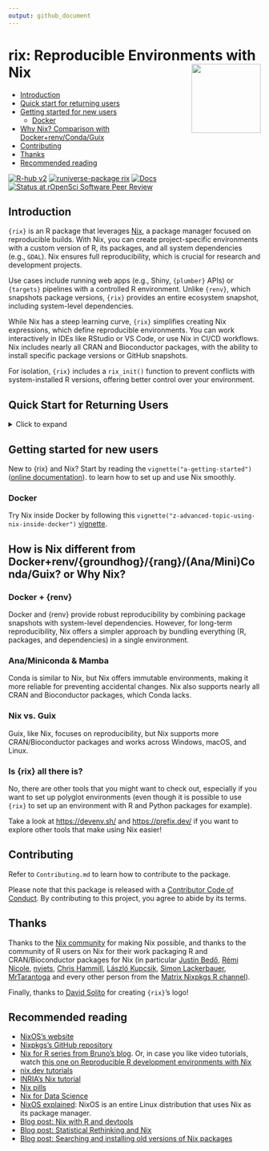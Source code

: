```yaml
---
output: github_document
---
```


# rix: Reproducible Environments with Nix <a href="https://docs.ropensci.org/rix/"><img src="man/figures/logo.png" align="right" height="138" /></a>

- [Introduction](#introduction)
- [Quick start for returning users](#quick-start-for-returning-users)
- [Getting started for new users](#getting-started-for-new-users)
  - [Docker](#docker)
- [Why Nix? Comparison with Docker+renv/Conda/Guix](#why-nix-comparison)
- [Contributing](#contributing)
- [Thanks](#thanks)
- [Recommended reading](#recommended-reading)

<!-- badges: start -->
[![R-hub v2](https://github.com/ropensci/rix/actions/workflows/rhub.yaml/badge.svg)](https://github.com/ropensci/rix/actions/workflows/rhub.yaml/)
[![runiverse-package rix](https://ropensci.r-universe.dev/badges/rix?scale=1&color=pink&style=round)](https://ropensci.r-universe.dev/rix)
[![Docs](https://img.shields.io/badge/docs-release-blue.svg)](https://docs.ropensci.org/rix)
[![Status at rOpenSci Software Peer Review](https://badges.ropensci.org/625_status.svg)](https://github.com/ropensci/software-review/issues/625)
<!-- badges: end -->

## Introduction

`{rix}` is an R package that leverages [Nix](https://nixos.org/), a package manager focused on reproducible builds. With Nix, you can create project-specific environments with a custom version of R, its packages, and all system dependencies (e.g., `GDAL`). Nix ensures full reproducibility, which is crucial for research and development projects.

Use cases include running web apps (e.g., Shiny, `{plumber}` APIs) or `{targets}` pipelines with a controlled R environment. Unlike `{renv}`, which snapshots package versions, `{rix}` provides an entire ecosystem snapshot, including system-level dependencies.

While Nix has a steep learning curve, `{rix}` simplifies creating Nix expressions, which define reproducible environments. You can work interactively in IDEs like RStudio or VS Code, or use Nix in CI/CD workflows. Nix includes nearly all CRAN and Bioconductor packages, with the ability to install specific package versions or GitHub snapshots.

For isolation, `{rix}` includes a `rix_init()` function to prevent conflicts with system-installed R versions, offering better control over your environment.

## Quick Start for Returning Users

<details><summary>Click to expand</summary>

If you're already familiar with Nix and `{rix}`, install Nix using the [Determinate Systems installer](https://determinate.systems/posts/determinate-nix-installer):

```bash
curl --proto '=https' --tlsv1.2 -sSf -L https://install.determinate.systems/nix | sh -s -- install
```

You can then use `{rix}` to build and enter a Nix-based R environment:

```r
file.copy(
  # default.nix is the file containing the Nix expression
  from = system.file("extdata", "default.nix", package = "rix"),
  to = ".", overwrite = TRUE
)

# nix_build() is a wrapper around the command line tool `nix-build`
nix_build(project_path = ".")
```

If you don't have R installed, but have the Nix package manager installed, you
can run a temporary R session with R using this command (it will build the same
environment as the one above):

```
nix-shell --expr "$(curl -sl https://raw.githubusercontent.com/ropensci/rix/main/inst/extdata/default.nix)"
```

You can then create new development environment definitions, build them, and
start using them.
</details>

## Getting started for new users
New to {rix} and Nix? Start by reading the `vignette("a-getting-started")`
([online
documentation](https://docs.ropensci.org/rix/articles/a-getting-started.html)).
to learn how to set up and use Nix smoothly.

### Docker

Try Nix inside Docker by following this
`vignette("z-advanced-topic-using-nix-inside-docker")`
[vignette](https://github.com/ropensci/rix/blob/HEAD/vignettes/z-advanced-topic-using-nix-inside-docker.Rmd).

## How is Nix different from Docker+renv/{groundhog}/{rang}/(Ana/Mini)Conda/Guix? or Why Nix?

### Docker + {renv}

Docker and {renv} provide robust reproducibility by combining package snapshots
with system-level dependencies. However, for long-term reproducibility, Nix
offers a simpler approach by bundling everything (R, packages, and dependencies)
in a single environment.

### Ana/Miniconda & Mamba

Conda is similar to Nix, but Nix offers immutable environments, making it more
reliable for preventing accidental changes. Nix also supports nearly all CRAN
and Bioconductor packages, which Conda lacks.

### Nix vs. Guix

Guix, like Nix, focuses on reproducibility, but Nix supports more
CRAN/Bioconductor packages and works across Windows, macOS, and Linux.

### Is {rix} all there is?

No, there are other tools that you might want to check out, especially if
you want to set up polyglot environments (even though it is possible to
use `{rix}` to set up an environment with R and Python packages for example).

Take a look at [https://devenv.sh/](https://devenv.sh/) and
[https://prefix.dev/](https://prefix.dev/) if you want to explore other tools
that make using Nix easier!

## Contributing

Refer to `Contributing.md` to learn how to contribute to the package.

Please note that this package is released with a [Contributor Code of
Conduct](https://ropensci.org/code-of-conduct/). By contributing to this
project, you agree to abide by its terms.

## Thanks

Thanks to the [Nix community](https://nixos.org/community/) for making Nix
possible, and thanks to the community of R users on Nix for their work
packaging R and CRAN/Bioconductor packages for Nix (in particular [Justin
Bedő](https://github.com/jbedo), [Rémi Nicole](https://github.com/minijackson),
[nviets](https://github.com/nviets), [Chris
Hammill](https://github.com/cfhammill), [László
Kupcsik](https://github.com/Kupac), [Simon
Lackerbauer](https://github.com/ciil),
[MrTarantoga](https://github.com/MrTarantoga) and every other person from the
[Matrix Nixpkgs R channel](https://matrix.to/#/#r:nixos.org)).

Finally, thanks to [David Solito](https://x.com/dsolito) for creating `{rix}`'s logo!

## Recommended reading

- [NixOS’s website](https://nixos.org/)
- [Nixpkgs’s GitHub repository](https://github.com/NixOS/nixpkgs)
- [Nix for R series from Bruno's blog](https://www.brodrigues.co/tags/nix/). Or, in case you like video tutorials, watch [this one on Reproducible R development environments with Nix](https://www.youtube.com/watch?v=c1LhgeTTxaI)
- [nix.dev tutorials](https://nix.dev/tutorials/first-steps/towards-reproducibility-pinning-nixpkgs#pinning-nixpkgs)
- [INRIA's Nix tutorial](https://nix-tutorial.gitlabpages.inria.fr/nix-tutorial/installation.html)
- [Nix pills](https://nixos.org/guides/nix-pills/)
- [Nix for Data Science](https://github.com/nix-community/nix-data-science)
- [NixOS explained](https://christitus.com/nixos-explained/): NixOS is an entire Linux distribution that uses Nix as its package manager.
- [Blog post: Nix with R and devtools](https://rgoswami.me/posts/nix-r-devtools/)
- [Blog post: Statistical Rethinking and Nix](https://rgoswami.me/posts/rethinking-r-nix/)
- [Blog post: Searching and installing old versions of Nix packages](https://lazamar.github.io/download-specific-package-version-with-nix/)

